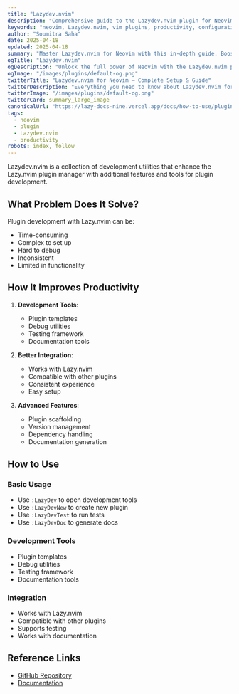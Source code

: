 ```yaml
---
title: "Lazydev.nvim"
description: "Comprehensive guide to the Lazydev.nvim plugin for Neovim. Learn setup, features, and best practices to enhance your workflow."
keywords: "neovim, Lazydev.nvim, vim plugins, productivity, configuration"
author: "Soumitra Saha"
date: 2025-04-18
updated: 2025-04-18
summary: "Master Lazydev.nvim for Neovim with this in-depth guide. Boost your coding productivity and editor experience."
ogTitle: "Lazydev.nvim"
ogDescription: "Unlock the full power of Neovim with the Lazydev.nvim plugin. Step-by-step instructions and expert tips."
ogImage: "/images/plugins/default-og.png"
twitterTitle: "Lazydev.nvim for Neovim – Complete Setup & Guide"
twitterDescription: "Everything you need to know about Lazydev.nvim for Neovim. Installation, configuration, and pro tips."
twitterImage: "/images/plugins/default-og.png"
twitterCard: summary_large_image
canonicalUrl: "https://lazy-docs-nine.vercel.app/docs/how-to-use/plugins/lazydev.nvim"
tags:
  - neovim
  - plugin
  - Lazydev.nvim
  - productivity
robots: index, follow
---
```


Lazydev.nvim is a collection of development utilities that enhance the Lazy.nvim plugin manager with additional features and tools for plugin development.

## What Problem Does It Solve?

Plugin development with Lazy.nvim can be:

- Time-consuming
- Complex to set up
- Hard to debug
- Inconsistent
- Limited in functionality

## How It Improves Productivity

1. **Development Tools**:

   - Plugin templates
   - Debug utilities
   - Testing framework
   - Documentation tools

2. **Better Integration**:

   - Works with Lazy.nvim
   - Compatible with other plugins
   - Consistent experience
   - Easy setup

3. **Advanced Features**:
   - Plugin scaffolding
   - Version management
   - Dependency handling
   - Documentation generation

## How to Use

### Basic Usage

- Use `:LazyDev` to open development tools
- Use `:LazyDevNew` to create new plugin
- Use `:LazyDevTest` to run tests
- Use `:LazyDevDoc` to generate docs

### Development Tools

- Plugin templates
- Debug utilities
- Testing framework
- Documentation tools

### Integration

- Works with Lazy.nvim
- Compatible with other plugins
- Supports testing
- Works with documentation

## Reference Links

- [GitHub Repository](https://github.com/folke/lazydev.nvim)
- [Documentation](https://github.com/folke/lazydev.nvim#-features)
